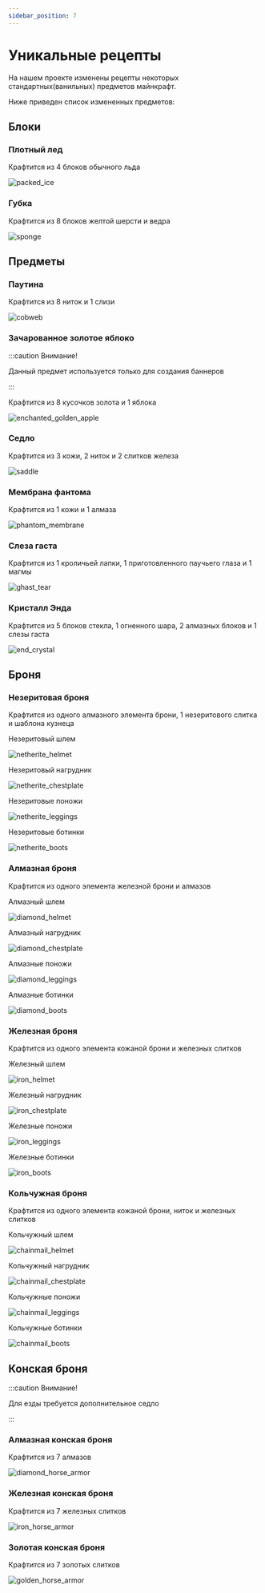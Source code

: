 ```yaml
---
sidebar_position: 7
---
```


# Уникальные рецепты

На нашем проекте изменены рецепты некоторых стандартных(ванильных) предметов майнкрафт.

Ниже приведен список измененных предметов:

## Блоки

### **Плотный лед**

Крафтится из 4 блоков обычного льда

![packed_ice](/features/recipes/packed_ice.png)

### **Губка**

Крафтится из 8 блоков желтой шерсти и ведра

![sponge](/features/recipes/sponge.png)

## Предметы

### **Паутина**

Крафтится из 8 ниток и 1 слизи

![cobweb](/features/recipes/cobweb.png)

### **Зачарованное золотое яблоко**

:::caution Внимание!

Данный предмет используется только для создания баннеров

:::

Крафтится из 8 кусочков золота и 1 яблока

![enchanted_golden_apple](/features/recipes/enchanted_golden_apple.png)

### **Седло**

Крафтится из 3 кожи, 2 ниток и 2 слитков железа

![saddle](/features/recipes/saddle.png)

### **Мембрана фантома**

Крафтится из 1 кожи и 1 алмаза

![phantom_membrane](/features/recipes/phantom_membrane.png)

### **Слеза гаста**

Крафтится из 1 кроличьей лапки, 1 приготовленного паучьего глаза и 1 магмы

![ghast_tear](/features/recipes/ghast_tear.png)

### **Кристалл Энда**

Крафтится из 5 блоков стекла, 1 огненного шара, 2 алмазных блоков и 1 слезы гаста

![end_crystal](/features/recipes/end_crystal.png)

## Броня

### **Незеритовая броня**

Крафтится из одного алмазного элемента брони, 1 незеритового слитка и шаблона кузнеца

Незеритовый шлем

![netherite_helmet](/features/recipes/netherite_helmet.png)

Незеритовый нагрудник

![netherite_chestplate](/features/recipes/netherite_chestplate.png)

Незеритовые поножи

![netherite_leggings](/features/recipes/netherite_leggings.png)

Незеритовые ботинки

![netherite_boots](/features/recipes/netherite_boots.png)

### **Алмазная броня**

Крафтится из одного элемента железной брони и алмазов

Алмазный шлем

![diamond_helmet](/features/recipes/diamond_helmet.png)

Алмазный нагрудник

![diamond_chestplate](/features/recipes/diamond_chestplate.png)

Алмазные поножи

![diamond_leggings](/features/recipes/diamond_leggings.png)

Алмазные ботинки

![diamond_boots](/features/recipes/diamond_boots.png)

### **Железная броня**

Крафтится из одного элемента кожаной брони и железных слитков

Железный шлем

![iron_helmet](/features/recipes/iron_helmet.png)

Железный нагрудник

![iron_chestplate](/features/recipes/iron_chestplate.png)

Железные поножи

![iron_leggings](/features/recipes/iron_leggings.png)

Железные ботинки

![iron_boots](/features/recipes/iron_boots.png)

### **Кольчужная броня**

Крафтится из одного элемента кожаной брони, ниток и железных слитков

Кольчужный шлем

![chainmail_helmet](/features/recipes/chainmail_helmet.png)

Кольчужный нагрудник

![chainmail_chestplate](/features/recipes/chainmail_chestplate.png)

Кольчужные поножи

![chainmail_leggings](/features/recipes/chainmail_leggings.png)

Кольчужные ботинки

![chainmail_boots](/features/recipes/chainmail_boots.png)

## Конская броня

:::caution Внимание!

Для езды требуется дополнительное седло

:::

### **Алмазная конская броня**

Крафтится из 7 алмазов

![diamond_horse_armor](/features/recipes/diamond_horse_armor.png)

### **Железная конская броня**

Крафтится из 7 железных слитков

![iron_horse_armor](/features/recipes/iron_horse_armor.png)

### **Золотая конская броня**

Крафтится из 7 золотых слитков

![golden_horse_armor](/features/recipes/golden_horse_armor.png)
